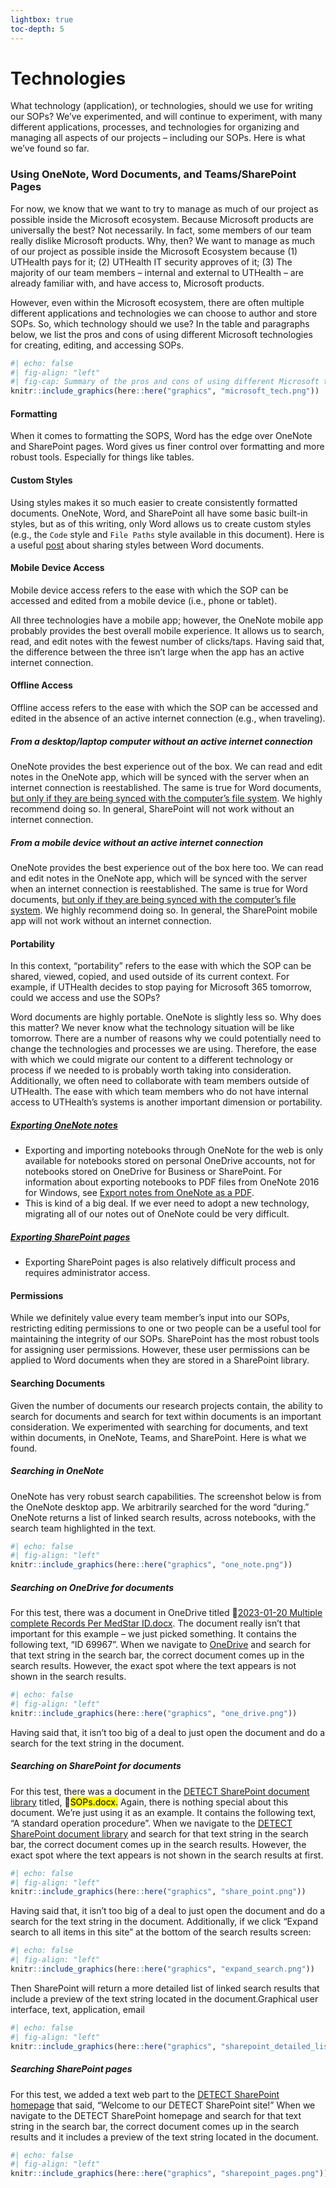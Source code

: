 ```yaml
---
lightbox: true
toc-depth: 5
---
```


# Technologies {#sec-tech .unnumbered}
What technology (application), or technologies, should we use for writing our SOPs? We’ve experimented, and will continue to experiment, with many different applications, processes, and technologies for organizing and managing all aspects of our projects -- including our SOPs. Here is what we’ve found so far. 

### Using OneNote, Word Documents, and Teams/SharePoint Pages 
For now, we know that we want to try to manage as much of our project as possible inside the Microsoft ecosystem. Because Microsoft products are universally the best? Not necessarily. In fact, some members of our team really dislike Microsoft products. Why, then? We want to manage as much of our project as possible inside the Microsoft Ecosystem because (1) UTHealth pays for it; (2) UTHealth IT security approves of it; (3) The majority of our team members – internal and external to UTHealth – are already familiar with, and have access to, Microsoft products. 

However, even within the Microsoft ecosystem, there are often multiple different applications and technologies we can choose to author and store SOPs. So, which technology should we use? In the table and paragraphs below, we list the pros and cons of using different Microsoft technologies for creating, editing, and accessing SOPs. 

```r
#| echo: false
#| fig-align: "left"
#| fig-cap: Summary of the pros and cons of using different Microsoft technologies for creating, editing, and accessing SOPs. A detailed discussion of each trait is in the sections below.
knitr::include_graphics(here::here("graphics", "microsoft_tech.png"))
```

#### Formatting 
When it comes to formatting the SOPS, Word has the edge over OneNote and SharePoint pages. Word gives us finer control over formatting and more robust tools. Especially for things like tables. 

#### Custom Styles 

Using styles makes it so much easier to create consistently formatted documents. OneNote, Word, and SharePoint all have some basic built-in styles, but as of this writing, only Word allows us to create custom styles (e.g., the `Code` style and `File Paths` style available in this document). Here is a useful [post](https://answers.microsoft.com/en-us/msoffice/forum/all/copying-style-in-word-for-the-mac/c2487cc6-901b-40a1-a445-77c598da520f) about sharing styles between Word documents. 

#### Mobile Device Access 
Mobile device access refers to the ease with which the SOP can be accessed and edited from a mobile device (i.e., phone or tablet).  

All three technologies have a mobile app; however, the OneNote mobile app probably provides the best overall mobile experience. It allows us to search, read, and edit notes with the fewest number of clicks/taps. Having said that, the difference between the three isn’t large when the app has an active internet connection.  

#### Offline Access 
Offline access refers to the ease with which the SOP can be accessed and edited in the absence of an active internet connection (e.g., when traveling).  

##### From a desktop/laptop computer without an active internet connection 
OneNote provides the best experience out of the box. We can read and edit notes in the OneNote app, which will be synced with the server when an internet connection is reestablished. The same is true for Word documents, [but only if they are being synced with the computer's file system](https://support.microsoft.com/en-us/office/sync-sharepoint-files-with-the-onedrive-sync-client-groove-exe-59b1de2b-519e-4d3a-8f45-51647cf291cd). We highly recommend doing so. In general, SharePoint will not work without an internet connection.  

##### From a mobile device without an active internet connection 
OneNote provides the best experience out of the box here too. We can read and edit notes in the OneNote app, which will be synced with the server when an internet connection is reestablished. The same is true for Word documents, [but only if they are being synced with the computer's file system](https://support.microsoft.com/en-us/office/sync-sharepoint-files-with-the-onedrive-sync-client-groove-exe-59b1de2b-519e-4d3a-8f45-51647cf291cd). We highly recommend doing so. In general, the SharePoint mobile app will not work without an internet connection. 

#### Portability 
In this context, “portability” refers to the ease with which the SOP can be shared, viewed, copied, and used outside of its current context. For example, if UTHealth decides to stop paying for Microsoft 365 tomorrow, could we access and use the SOPs? 

Word documents are highly portable. OneNote is slightly less so. Why does this matter? We never know what the technology situation will be like tomorrow. There are a number of reasons why we could potentially need to change the technologies and processes we are using. Therefore, the ease with which we could migrate our content to a different technology or process if we needed to is probably worth taking into consideration. Additionally, we often need to collaborate with team members outside of UTHealth. The ease with which team members who do not have internal access to UTHealth’s systems is another important dimension or portability.  

##### [Exporting OneNote notes](https://support.microsoft.com/en-us/office/export-and-import-onenote-notebooks-a4b60da5-8f33-464e-b1ba-b95ce540f309)  
  - Exporting and importing notebooks through OneNote for the web is only available for notebooks stored on personal OneDrive accounts, not for notebooks stored on OneDrive for Business or SharePoint. For information about exporting notebooks to PDF files from OneNote 2016 for Windows, see [Export notes from OneNote as a PDF](https://support.microsoft.com/en-us/office/export-notes-from-onenote-as-a-pdf-13d173b5-7f4c-45a8-94eb-9354d63af5cd). 
  - This is kind of a big deal. If we ever need to adopt a new technology, migrating all of our notes out of OneNote could be very difficult. 

##### [Exporting SharePoint pages](https://learn.microsoft.com/en-us/sharepoint/administration/export-a-site-list-or-document-library) 
  - Exporting SharePoint pages is also relatively difficult process and requires administrator access.  

#### Permissions 
While we definitely value every team member’s input into our SOPs, restricting editing permissions to one or two people can be a useful tool for maintaining the integrity of our SOPs. SharePoint has the most robust tools for assigning user permissions. However, these user permissions can be applied to Word documents when they are stored in a SharePoint library. 

#### Searching Documents 

Given the number of documents our research projects contain, the ability to search for documents and search for text within documents is an important consideration. We experimented with searching for documents, and text within documents, in OneNote, Teams, and SharePoint. Here is what we found.  

##### Searching in OneNote 
OneNote has very robust search capabilities. The screenshot below is from the OneNote desktop app. We arbitrarily searched for the word “during.” OneNote returns a list of linked search results, across notebooks, with the search team highlighted in the text. 

```r
#| echo: false
#| fig-align: "left"
knitr::include_graphics(here::here("graphics", "one_note.png"))
```

##### Searching on OneDrive for documents 
For this test, there was a document in OneDrive titled 🔴[2023-01-20 Multiple complete Records Per MedStar ID.docx](https://uthtmc-my.sharepoint.com/:w:/r/personal/michael_b_cannell_uth_tmc_edu/Documents/02%20Research/04%20DETECT/DETECT%20NIA%20R01/03%20Repositories/detect_clean_mdac_call_logs/issues/2023-01-20%20Multiple%20complete%20Records%20Per%20MedStar%20ID.docx?d=w3e7bc77253eb4f8c8c466eadd8294c59&csf=1&web=1&e=THIPrF){.mark}. The document really isn't that important for this example -- we just picked something. It contains the following text, "ID 69967". When we navigate to [OneDrive](https://uthtmc-my.sharepoint.com/personal/michael_b_cannell_uth_tmc_edu/_layouts/15/onedrive.aspx?login_hint=Michael%2EB%2ECannell%40uth%2Etmc%2Eedu) and search for that text string in the search bar, the correct document comes up in the search results. However, the exact spot where the text appears is not shown in the search results.  
```r
#| echo: false
#| fig-align: "left"
knitr::include_graphics(here::here("graphics", "one_drive.png"))
``` 

Having said that, it isn't too big of a deal to just open the document and do a search for the text string in the document.  

##### Searching on SharePoint for documents 
For this test, there was a document in the [DETECT SharePoint document library](https://uthtmc.sharepoint.com/sites/SPHDETECT-RPC/Shared%20Documents/Forms/AllItems.aspx?csf=1&web=1&e=FZ7xxt&FolderCTID=0x0120004E8A92AA55795C42852C8A438D043D68&viewid=37263261%2D85dd%2D48f3%2D9aae%2D93321747db5e) titled, 🔴[SOPs.docx.]{.mark} Again, there is nothing special about this document. We’re just using it as an example. It contains the following text, "A standard operation procedure". When we navigate to the [DETECT SharePoint document library](https://uthtmc.sharepoint.com/sites/SPHDETECT-RPC/Shared%20Documents/Forms/AllItems.aspx?csf=1&web=1&e=FZ7xxt&FolderCTID=0x0120004E8A92AA55795C42852C8A438D043D68&viewid=37263261%2D85dd%2D48f3%2D9aae%2D93321747db5e) and search for that text string in the search bar, the correct document comes up in the search results. However, the exact spot where the text appears is not shown in the search results at first.  
```r
#| echo: false
#| fig-align: "left"
knitr::include_graphics(here::here("graphics", "share_point.png"))
``` 

Having said that, it isn't too big of a deal to just open the document and do a search for the text string in the document. Additionally, if we click "Expand search to all items in this site" at the bottom of the search results screen: 
```r
#| echo: false
#| fig-align: "left"
knitr::include_graphics(here::here("graphics", "expand_search.png"))
``` 

Then SharePoint will return a more detailed list of linked search results that include a preview of the text string located in the document.Graphical user interface, text, application, email
```r
#| echo: false
#| fig-align: "left"
knitr::include_graphics(here::here("graphics", "sharepoint_detailed_list.png"))
```

##### Searching SharePoint pages 
For this test, we added a text web part to the [DETECT SharePoint homepage](https://uthtmc.sharepoint.com/sites/SPHDETECT-RPC/SitePages/Home.aspx) that said, “Welcome to our DETECT SharePoint site!” When we navigate to the DETECT SharePoint homepage and search for that text string in the search bar, the correct document comes up in the search results and it includes a preview of the text string located in the document. 
```r
#| echo: false
#| fig-align: "left"
knitr::include_graphics(here::here("graphics", "sharepoint_pages.png"))
```